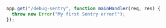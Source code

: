 ```javascript
app.get("/debug-sentry", function mainHandler(req, res) {
  throw new Error("My first Sentry error!");
});
```
